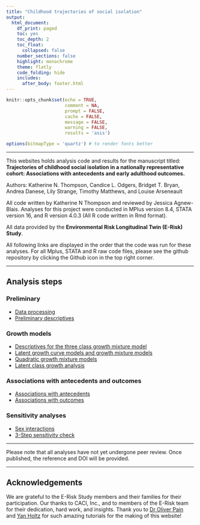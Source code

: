 ```yaml
---
title: "Childhood trajectories of social isolation"
output:  
  html_document:
    df_print: paged
    toc: yes
    toc_depth: 2
    toc_float:
      collapsed: false
    number_sections: false
    highlight: monochrome
    theme: flatly
    code_folding: hide
    includes:
      after_body: footer.html
---
```


```r
knitr::opts_chunk$set(echo = TRUE,
                      comment = NA,
                      prompt = FALSE,
                      cache = FALSE,
                      message = FALSE,
                      warning = FALSE,
                      results = 'asis')

options(bitmapType = 'quartz') # to render fonts better
```

***

This websites holds analysis code and results for the manuscript titled: **Trajectories of childhood social isolation in a nationally representative cohort: Associations with antecedents and early adulthood outcomes.** 


Authors: Katherine N. Thompson, Candice L. Odgers, Bridget T. Bryan, Andrea Danese, Lily Strange, Timothy Matthews, and Louise Arseneault

All code written by Katherine N Thompson and reviewed by Jessica Agnew-Blais. Analyses for this project were conducted in MPlus version 8.4, STATA version 16, and R version 4.0.3 (All R code written in Rmd format). 

All data provided by the **Environmental Risk Longitudinal Twin (E-Risk) Study**.


All following links are displayed in the order that the code was run for these analyses. For all Mplus, STATA and R raw code files, please see the github repository by clicking the Github icon in the top right corner.

***
## Analysis steps 

### Preliminary 

* [Data processing](preprocessing_isolation_trajectories.html)
* [Preliminary descriptives](preliminary_desriptives_of_social_isolation.html)

### Growth models

* [Descriptives for the three class growth mixture model](trajectory_descriptives_THREE_CLASS.html)
* [Latent growth curve models and growth mixture models](trajectory_statistics_and_figures_GMM_&_LGCM.html)
* [Quadratic growth mixture models](trajectory_statistics_and_figures_GMM_QUADRATIC.html)
* [Latent class growth analysis](trajectory_statistics_and_figures_LCGA.html)

### Associations with antecedents and outcomes 

* [Associations with antecedents](stata_antecedent_isolation_THREE_trajectories.html)
* [Associations with outcomes](outcomes_isolation_THREE_trajectories.html)

### Sensitivity analyses

* [Sex interactions](sex_interactions_outcomes_isolation_THREE_trajectories.html)
* [3-Step sensitivity check](mplus_3step_sensitivity.html)

***

Please note that all analyses have not yet undergone peer review. Once published, the reference and DOI will be provided.

***

## Acknowledgements 

We are grateful to the E-Risk Study members and their families for their participation. Our thanks to CACI, Inc., and to members of the E-Risk team for their dedication, hard work, and insights. Thank you to [Dr Oliver Pain](https://github.com/opain) and [Yan Holtz](https://holtzy.github.io/Pimp-my-rmd/) for such amazing tutorials for the making of this website! 

